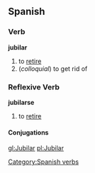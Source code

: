 == Spanish == 
=== Verb === 
'''jubilar'''
# to [[retire]]
# (''colloquial'') to get rid of

=== Reflexive Verb ===
'''jubilarse'''
# to [[retire]]

[[Category:Spanish verbs]] 
==== Conjugations ====
{{template:Es:-ar|jubil}}

[[gl:Jubilar]]
[[pl:Jubilar]]